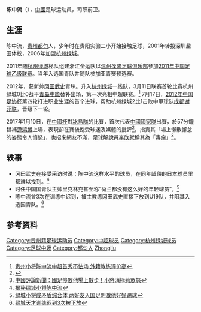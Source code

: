 {{Football player infobox 
| playername = 陈中流
| image = 
| fullname = 陈中流
| height = {{height|m=1.84}}
| nickname = 
| dateofbirth ={{birth date and age|1993|9|30}} 
| cityofbirth = [[贵州|贵州]][[都匀|都匀]] 
| countryofbirth = {{CHN}} 
| currentclub = [[沧州雄狮足球俱乐部|沧州雄狮]] 
| clubnumber = 
| position = 前卫 
| youthyears =2001-2006年<br>2006-2011年
| youthclubs =深圳盐田体校<br>[[杭州绿城|杭州绿城]]
| years = 2011年<br>2012-2017<br>2018-2019<br>2020-2021<br>2021-
| clubs = [[温州葆隆足球俱乐部|温州葆隆]]<br>[[杭州绿城|杭州绿城]]<br>[[重庆当代力帆足球俱乐部|重庆当代力帆]]<br>[[苏州东吴足球俱乐部|苏州东吴]]<br>[[沧州雄狮足球俱乐部|沧州雄狮]]
| caps(goals) = 16 (0)<br>63 (3)<br>0 (0)<br>9 (0)<br>0 (0)
| nationalyears = 2017 |
| nationalteam = {{fb|CHN}}|
| nationalcaps(goals) = 1 (0) |
| pcupdate = 2020年12月31日
| ntupdate = 2017年1月10日
}}

'''陈中流'''（{{bd|1993年|9月30日|catIdx=Chen, Zhongliu}}），[[中華人民共和國|中國]]足球运动員，司职前卫。

==生涯==
陈中流，[[贵州|贵州]][[都匀|都匀]]人，少年时在贵阳实验二小开始接触足球，2001年转投深圳盐田体校，2006年加盟[[杭州绿城|杭州绿城]]。

2011年随[[杭州绿城|杭州绿城]]梯队组建浙江全运队以[[温州葆隆足球俱乐部|温州葆隆足球俱乐部]]参加[[2011年中国足球乙级联赛|2011年中国足球乙级联赛]]。当年入选国青队并随队参加亚青赛预选赛。

2012年，获新帅[[冈田武史|冈田武史]]青睐。升入[[杭州绿城|杭州绿城]]一线队，3月11日联赛首轮比赛杭州绿城0比0战平[[青岛中能|青岛中能]]替补出场，第一次亮相中超联赛。<ref>[http://sports.sohu.com/20120313/n337568123.shtml 贵州小将陈中流中超首秀不怯场 外籍教练评价高]</ref> 7月17日，[[2012年中国足协杯|2012年中国足协杯]]第四轮打进职业生涯的首个进球，帮助杭州绿城2比1击败中甲球队[[成都谢菲联|成都谢菲联]]，晋级下一轮。

2017年1月10日，在[[2017年中国杯国际足球锦标赛|中國杯]]對[[冰島國家足球隊|冰島隊]]的比賽，首次代表[[中國國家足球隊|中國國家隊]]出賽，於57分鐘替補[[尹鸿博|尹鸿博]]上場，表現卻在賽後飽受球迷及媒體的批評<ref>{{Cite web |url=http://sports.youth.cn/sportsnews/jskx/201701/t20170113_9033873.htm |title=国足散步帝：向球迷致歉，接受批评_体育频道_中国青年网 |access-date=2017-01-13 |archive-url=https://web.archive.org/web/20170116152642/http://sports.youth.cn/sportsnews/jskx/201701/t20170113_9033873.htm |archive-date=2017-01-16 |dead-url=yes }}</ref>，指責其「場上懶散懈怠的姿態令人憤怒」，也招來網友不滿，足球解說員[[李欣_(足球解说员)|李欣]]就稱其為「毒瘤」<ref>[http://hk.crntt.com/doc/1045/3/8/8/104538830.html?coluid=20&kindid=236&docid=104538830&mdate=0111113642 中國評論新聞：國足慘敗他場上散步！小將消極惹眾怒]</ref>。

== 轶事 ==
*冈田武史在接受采访时说：陈中流这样水平的球员，在同年龄段的日本球员里都难以找到。<ref>[http://sports.21cn.com/vnetcn/national/jiaa/bszb/2012/07/18/12401097.shtml 揭秘绿城小将陈中流]{{Dead link|date=2018年7月 |bot=InternetArchiveBot |fix-attempted=yes }}</ref>
*时任中国国青队主帅里克林克甚至称“荷兰都没有这么好的年轻球员”。<ref>[http://sports.sina.com.cn/j/2013-07-28/14206692903.shtml 绿城小将成矛盾综合体 两好友入国足刺激他好好踢球]</ref>
*陈中流曾3次在训练中迟到，被主教练冈田武史直接下放到U19队，并阻其入选国青队。<ref>[http://sports.sohu.com/20120406/n339916168.shtml 绿城天才训练迟到3次被下放]</ref>

== 参考资料 ==
{{reflist}}

{{2012年中超分类名单杭州}}
{{2013年中超分类名单杭州}}
{{2014年中超分类名单杭州}}
{{2015年中超分类名单杭州}}
{{2016年中超分类名单杭州}}
{{2017年中甲分类名单杭州}}
{{2018年中超分类名单力帆}}

{{DEFAULTSORT:Chen, Zhongliu}}
[[Category:贵州籍足球运动员|Category:贵州籍足球运动员]]
[[Category:中超球员|Category:中超球员]]
[[Category:杭州绿城球员|Category:杭州绿城球员]]
[[Category:足球中场|Category:足球中场]]
[[Category:都匀人|Category:都匀人]]
[[Category:陈姓|Zhongliu]]